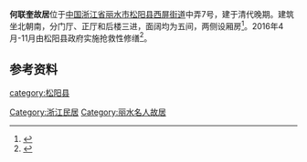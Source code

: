 {{文物保护单位
| 级别 = 省级
| 省名 = 浙江省
| 名称 = 何联奎故居
| 图片 = [[File:Former_Residence_of_He_Liankui_14_2016-12.jpg|260px]]<br><small>正厅，2016年12月</small>
| 编号 = 7-226
| 分类 = 近现代重要史迹及代表性建筑
| 时代 = 清、民国
| 所在 = [[丽水市|丽水市]][[松阳县|松阳县]]
| 登录 = 2017年1月
}} 
'''何联奎故居'''位于[[中国|中国]][[浙江省|浙江省]][[丽水市|丽水市]][[松阳县|松阳县]][[西屏街道|西屏街道]]中弄7号，建于清代晚期。建筑坐北朝南，分门厅、正厅和后楼三进，面阔均为五间，两侧设厢房<ref>{{cite web|url=http://www.songyang.gov.cn/zwgk_42546/xxgk/00266401_1/02/0203/201109/t20110927_1637772.html|title=《关于重新核定公布县级文物保护单位、县级历史文化名村（镇）、县级历史文化村和文保点的通知》|accessdate=2017-02-07|work=|publisher=松阳县政府|archive-url=https://web.archive.org/web/20170106103454/http://www.songyang.gov.cn/zwgk_42546/xxgk/00266401_1/02/0203/201109/t20110927_1637772.html|archive-date=2017-01-06|dead-url=yes}}</ref>。2016年4月-11月由松阳县政府实施抢救性修缮<ref>{{cite web|url=http://www.songyang.gov.cn/zwgk_42546/xxgk/bmxxgk/00266461_x/04/0401/201612/t20161201_1944704.html|title=《松阳县何联奎抢救性修缮工程已顺利完工》|accessdate=2017-02-07|work=|publisher=松阳县政府|archive-date=2019-03-12|archive-url=https://web.archive.org/web/20190312205501/http://www.songyang.gov.cn/zwgk_42546/xxgk/bmxxgk/00266461_x/04/0401/201612/t20161201_1944704.html|dead-url=yes}}</ref>。
==参考资料==
{{reflist|2}}
{{DEFAULTSORT:H何}}
{{丽水市境内的浙江省文物保护单位}}
[[Category:浙江民居|Category:浙江民居]]
[[Category:丽水名人故居|Category:丽水名人故居]]
[[category:松阳县|category:松阳县]]